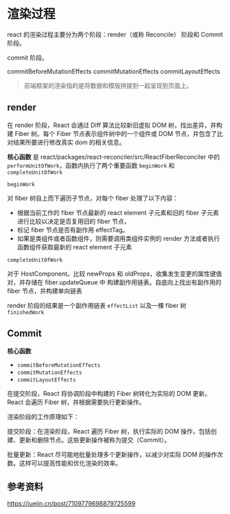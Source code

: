 # 渲染过程

react 的渲染过程主要分为两个阶段：render（或称 Reconcile） 阶段和 Commit 阶段。

commit 阶段。

commitBeforeMutationEffects
commitMutationEffects
commitLayoutEffects

> 前端框架的渲染指的是将数据和模版拼接到一起呈现到页面上。


## render

在 render 阶段，React 会通过 Diff 算法比较新旧虚拟 DOM 树，找出差异，并构建 Fiber 树。每个 Fiber 节点表示组件树中的一个组件或 DOM 节点，并包含了比对结果所要进行修改真实 dom 的相关信息。

**核心函数** 是 react/packages/react-reconciler/src/ReactFiberReconciler 中的`performUnitOfWork`，函数内执行了两个重要函数 `beginWork` 和`completeUnitOfWork`

`beginWork`

对 fiber 树自上而下遍历子节点，对每个 fiber 处理了以下内容：
* 根据当前工作的 fiber 节点最新的 react element 子元素和旧的 fiber 子元素进行比较以决定是否复用旧的 fiber 节点，
* 标记 fiber 节点是否有副作用 effectTag。
* 如果是类组件或者函数组件，则需要调用类组件实例的 render 方法或者执行函数组件获取最新的 react element 子元素

`completeUnitOfWork`



对于 HostComponent。比较 newProps 和 oldProps，收集发生变更的属性键值对，并存储在 fiber.updateQueue 中
构建副作用链表。自底向上找出有副作用的 fiber 节点，并构建单向链表

render 阶段的结果是一个副作用链表 `effectList` 以及一棵 fiber 树 `finishedWork`


## Commit 

**核心函数**
* `commitBeforeMutationEffects`
* `commitMutationEffects`
* `commitLayoutEffects`

在提交阶段，React 将协调阶段中构建的 Fiber 树转化为实际的 DOM 更新。React 会遍历 Fiber 树，并根据需要执行更新操作。

渲染阶段的工作原理如下：

提交阶段：在渲染阶段，React 遍历 Fiber 树，执行实际的 DOM 操作，包括创建、更新和删除节点。这些更新操作被称为提交（Commit）。

批量更新：React 尽可能地批量处理多个更新操作，以减少对实际 DOM 的操作次数。这样可以提高性能和优化渲染的效率。

## 参考资料
https://juejin.cn/post/7109779698879725599